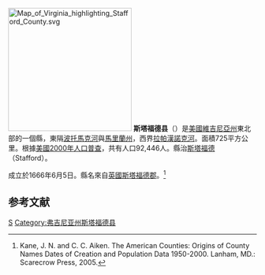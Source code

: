 {{noteTA
|T=zh-hans:斯塔福德县 (弗吉尼亚州);zh-hk:斯塔福德縣 (維珍尼亞州);zh-tw:斯塔福德郡 (維吉尼亞州);
|1=zh-hans:县;zh-hk:縣;zh-tw:郡;
}}
[[File:Map_of_Virginia_highlighting_Stafford_County.svg|250px]]
'''斯塔福德县'''（{{lang-en|Stafford County}}）是[[美國|美國]][[維吉尼亞州|維吉尼亞州]]東北部的一個縣，東隔[[波托馬克河|波托馬克河]]與[[馬里蘭州|馬里蘭州]]，西界[[拉帕漢諾克河|拉帕漢諾克河]]。面積725平方公里。根據[[美國2000年人口普查|美國2000年人口普查]]，共有人口92,446人。縣治[[斯塔福德_(維吉尼亞州)|斯塔福德]]（Stafford）。

成立於1666年6月5日。縣名來自[[英國|英國]][[斯塔福德郡|斯塔福德郡]]。<ref>Kane, J. N. and C. C. Aiken. The American Counties: Origins of County Names Dates of Creation and Population Data 1950-2000. Lanham, MD.: Scarecrow Press, 2005.</ref>

==参考文献==
<div class="references-small">
<references />
</div>
{{弗吉尼亚州}}
[[Category:維吉尼亞州縣|S]]
[[Category:弗吉尼亚州斯塔福德县|Category:弗吉尼亚州斯塔福德县]]